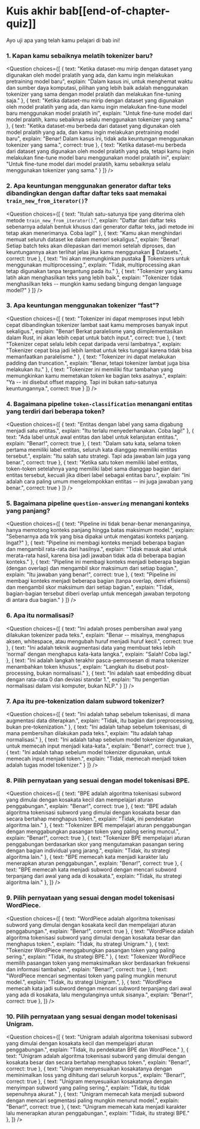 <!-- DISABLE-FRONTMATTER-SECTIONS -->

# Kuis akhir bab[[end-of-chapter-quiz]]

<CourseFloatingBanner
    chapter={6}
    classNames="absolute z-10 right-0 top-0"
/>

Ayo uji apa yang telah kamu pelajari di bab ini!

### 1. Kapan kamu sebaiknya melatih tokenizer baru?

<Question
	choices={[
		{
			text: "Ketika dataset-mu mirip dengan dataset yang digunakan oleh model pralatih yang ada, dan kamu ingin melakukan pretraining model baru",
			explain: "Dalam kasus ini, untuk menghemat waktu dan sumber daya komputasi, pilihan yang lebih baik adalah menggunakan tokenizer yang sama dengan model pralatih dan melakukan fine-tuning saja."
		},
		{
			text: "Ketika dataset-mu mirip dengan dataset yang digunakan oleh model pralatih yang ada, dan kamu ingin melakukan fine-tune model baru menggunakan model pralatih ini",
			explain: "Untuk fine-tune model dari model pralatih, kamu sebaiknya selalu menggunakan tokenizer yang sama."
		},
		{
			text: "Ketika dataset-mu berbeda dari dataset yang digunakan oleh model pralatih yang ada, dan kamu ingin melakukan pretraining model baru",
			explain: "Benar! Dalam kasus ini, tidak ada keuntungan menggunakan tokenizer yang sama.",
            correct: true
		},
        {
			text: "Ketika dataset-mu berbeda dari dataset yang digunakan oleh model pralatih yang ada, tetapi kamu ingin melakukan fine-tune model baru menggunakan model pralatih ini",
			explain: "Untuk fine-tune model dari model pralatih, kamu sebaiknya selalu menggunakan tokenizer yang sama."
		}
	]}
/>

### 2. Apa keuntungan menggunakan generator daftar teks dibandingkan dengan daftar daftar teks saat memakai `train_new_from_iterator()`?

<Question
	choices={[
		{
			text: "Itulah satu-satunya tipe yang diterima oleh metode <code>train_new_from_iterator()</code>.",
			explain: "Daftar dari daftar teks sebenarnya adalah bentuk khusus dari generator daftar teks, jadi metode ini tetap akan menerimanya. Coba lagi!"
		},
		{
			text: "Kamu akan menghindari memuat seluruh dataset ke dalam memori sekaligus.",
			explain: "Benar! Setiap batch teks akan dilepaskan dari memori setelah diproses, dan keuntungannya akan terlihat jelas jika kamu menggunakan 🤗 Datasets.",
			correct: true
		},
		{
			text: "Ini akan memungkinkan pustaka 🤗 Tokenizers untuk menggunakan multiprocessing.",
			explain: "Tidak, multiprocessing akan tetap digunakan tanpa tergantung pada itu."
		},
        {
			text: "Tokenizer yang kamu latih akan menghasilkan teks yang lebih baik.",
			explain: "Tokenizer tidak menghasilkan teks -- mungkin kamu sedang bingung dengan language model?"
		}
	]}
/>

### 3. Apa keuntungan menggunakan tokenizer “fast”?

<Question
	choices={[
		{
			text: "Tokenizer ini dapat memproses input lebih cepat dibandingkan tokenizer lambat saat kamu memproses banyak input sekaligus.",
			explain: "Benar! Berkat paralelisme yang diimplementasikan dalam Rust, ini akan lebih cepat untuk batch input.",
			correct: true
		},
		{
			text: "Tokenizer cepat selalu lebih cepat daripada versi lambatnya.",
			explain: "Tokenizer cepat bisa jadi lebih lambat untuk teks tunggal karena tidak bisa memanfaatkan paralelisme."
		},
		{
			text: "Tokenizer ini dapat melakukan padding dan truncation.",
			explain: "Benar, tetapi tokenizer lambat juga bisa melakukan itu."
		},
        {
			text: "Tokenizer ini memiliki fitur tambahan yang memungkinkan kamu memetakan token ke bagian teks asalnya.",
			explain: "Ya -- ini disebut offset mapping. Tapi ini bukan satu-satunya keuntungannya.",
			correct: true
		}
	]}
/>

### 4. Bagaimana pipeline `token-classification` menangani entitas yang terdiri dari beberapa token?

<Question
	choices={[
		{
			text: "Entitas dengan label yang sama digabung menjadi satu entitas.",
			explain: "Itu terlalu menyederhanakan. Coba lagi!"
		},
		{
			text: "Ada label untuk awal entitas dan label untuk kelanjutan entitas.",
			explain: "Benar!",
			correct: true
		},
		{
			text: "Dalam satu kata, selama token pertama memiliki label entitas, seluruh kata dianggap memiliki entitas tersebut.",
			explain: "Itu salah satu strategi. Tapi ada jawaban lain juga yang benar.",
			correct: true
		},
        {
			text: "Ketika satu token memiliki label entitas, token-token setelahnya yang memiliki label sama dianggap bagian dari entitas tersebut, kecuali jika diberi label sebagai entitas baru.",
			explain: "Ini adalah cara paling umum mengelompokkan entitas -- ini juga jawaban yang benar.",
			correct: true
		}
	]}
/>

### 5. Bagaimana pipeline `question-answering` menangani konteks yang panjang?

<Question
	choices={[
		{
			text: "Pipeline ini tidak benar-benar menanganinya, hanya memotong konteks panjang hingga batas maksimum model.",
			explain: "Sebenarnya ada trik yang bisa dipakai untuk mengatasi konteks panjang. Ingat?"
		},
		{
			text: "Pipeline ini membagi konteks menjadi beberapa bagian dan mengambil rata-rata dari hasilnya.",
			explain: "Tidak masuk akal untuk merata-rata hasil, karena bisa jadi jawaban tidak ada di beberapa bagian konteks."
		},
		{
			text: "Pipeline ini membagi konteks menjadi beberapa bagian (dengan overlap) dan mengambil skor maksimum dari setiap bagian.",
			explain: "Itu jawaban yang benar!",
			correct: true
		},
        {
			text: "Pipeline ini membagi konteks menjadi beberapa bagian (tanpa overlap, demi efisiensi) dan mengambil skor maksimum dari setiap bagian.",
			explain: "Tidak, bagian-bagian tersebut diberi overlap untuk mencegah jawaban terpotong di antara dua bagian."
		}
	]}
/>

### 6. Apa itu normalisasi?

<Question
	choices={[
		{
			text: "Ini adalah proses pembersihan awal yang dilakukan tokenizer pada teks.",
			explain: "Benar -- misalnya, menghapus aksen, whitespace, atau mengubah huruf menjadi huruf kecil.",
			correct: true
		},
		{
			text: "Ini adalah teknik augmentasi data yang membuat teks lebih ‘normal’ dengan menghapus kata-kata langka.",
			explain: "Salah! Coba lagi."
		},
		{
			text: "Ini adalah langkah terakhir pasca-pemrosesan di mana tokenizer menambahkan token khusus.",
			explain: "Langkah itu disebut post-processing, bukan normalisasi."
		},
        {
			text: "Ini adalah saat embedding dibuat dengan rata-rata 0 dan deviasi standar 1.",
			explain: "Itu pengertian normalisasi dalam visi komputer, bukan NLP."
		}
	]}
/>

### 7. Apa itu pre-tokenization dalam subword tokenizer?

<Question
	choices={[
		{
			text: "Ini adalah tahap sebelum tokenisasi, di mana augmentasi data diterapkan.",
			explain: "Tidak, itu bagian dari preprocessing, bukan pre-tokenization."
		},
		{
			text: "Ini adalah tahap sebelum tokenisasi, di mana pembersihan dilakukan pada teks.",
			explain: "Itu adalah tahap normalisasi."
		},
		{
			text: "Ini adalah tahap sebelum model tokenizer digunakan, untuk memecah input menjadi kata-kata.",
			explain: "Benar!",
			correct: true
		},
        {
			text: "Ini adalah tahap sebelum model tokenizer digunakan, untuk memecah input menjadi token.",
			explain: "Tidak, memecah menjadi token adalah tugas model tokenizer."
		}
	]}
/>

### 8. Pilih pernyataan yang sesuai dengan model tokenisasi BPE.

<Question
	choices={[
		{
			text: "BPE adalah algoritma tokenisasi subword yang dimulai dengan kosakata kecil dan mempelajari aturan penggabungan.",
			explain: "Benar!",
			correct: true
		},
		{
			text: "BPE adalah algoritma tokenisasi subword yang dimulai dengan kosakata besar dan secara bertahap menghapus token.",
			explain: "Tidak, ini pendekatan algoritma lain."
		},
		{
			text: "Tokenizer BPE mempelajari aturan penggabungan dengan menggabungkan pasangan token yang paling sering muncul.",
			explain: "Benar!",
			correct: true
		},
		{
			text: "Tokenizer BPE mempelajari aturan penggabungan berdasarkan skor yang mengutamakan pasangan sering dengan bagian individual yang jarang.",
			explain: "Tidak, itu strategi algoritma lain."
		},
		{
			text: "BPE memecah kata menjadi karakter lalu menerapkan aturan penggabungan.",
			explain: "Benar!",
			correct: true
		},
		{
			text: "BPE memecah kata menjadi subword dengan mencari subword terpanjang dari awal yang ada di kosakata.",
			explain: "Tidak, itu strategi algoritma lain."
		},
	]}
/>

### 9. Pilih pernyataan yang sesuai dengan model tokenisasi WordPiece.

<Question
	choices={[
		{
			text: "WordPiece adalah algoritma tokenisasi subword yang dimulai dengan kosakata kecil dan mempelajari aturan penggabungan.",
			explain: "Benar!",
			correct: true
		},
		{
			text: "WordPiece adalah algoritma tokenisasi subword yang dimulai dengan kosakata besar dan menghapus token.",
			explain: "Tidak, itu strategi Unigram."
		},
		{
			text: "Tokenizer WordPiece menggabungkan pasangan token yang paling sering.",
			explain: "Tidak, itu strategi BPE."
		},
		{
			text: "Tokenizer WordPiece memilih pasangan token yang memaksimalkan skor berdasarkan frekuensi dan informasi tambahan.",
			explain: "Benar!",
			correct: true
		},
		{
			text: "WordPiece mencari segmentasi token yang paling mungkin menurut model.",
			explain: "Tidak, itu strategi Unigram.",
		},
		{
			text: "WordPiece memecah kata jadi subword dengan mencari subword terpanjang dari awal yang ada di kosakata, lalu mengulanginya untuk sisanya.",
			explain: "Benar!",
			correct: true
		},
	]}
/>

### 10. Pilih pernyataan yang sesuai dengan model tokenisasi Unigram.

<Question
	choices={[
		{
			text: "Unigram adalah algoritma tokenisasi subword yang dimulai dengan kosakata kecil dan mempelajari aturan penggabungan.",
			explain: "Tidak, itu pendekatan BPE dan WordPiece."
		},
		{
			text: "Unigram adalah algoritma tokenisasi subword yang dimulai dengan kosakata besar dan secara bertahap menghapus token.",
			explain: "Benar!",
			correct: true
		},
		{
			text: "Unigram menyesuaikan kosakatanya dengan meminimalkan loss yang dihitung dari seluruh korpus.",
			explain: "Benar!",
			correct: true
		},
		{
			text: "Unigram menyesuaikan kosakatanya dengan menyimpan subword yang paling sering.",
			explain: "Tidak, itu tidak sepenuhnya akurat."
		},
		{
			text: "Unigram memecah kata menjadi subword dengan mencari segmentasi paling mungkin menurut model.",
			explain: "Benar!",
			correct: true
		},
		{
			text: "Unigram memecah kata menjadi karakter lalu menerapkan aturan penggabungan.",
			explain: "Tidak, itu strategi BPE."
		},
	]}
/>
